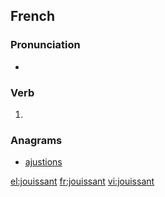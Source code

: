 ==French==

===Pronunciation===
* {{IPA|/ʒwi.sɑ̃/|lang=fr}}

===Verb===
{{head|fr}}

# {{present participle of|jouir|lang=fr}}

===Anagrams===
* [[ajustions#French|ajustions]]

[[el:jouissant]]
[[fr:jouissant]]
[[vi:jouissant]]
